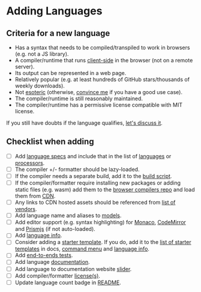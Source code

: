 # Adding Languages

## Criteria for a new language

- Has a syntax that needs to be compiled/transpiled to work in browsers (e.g. not a JS library).
- A compiler/runtime that runs [client-side](../why.mdx#client-side) in the browser (not on a remote server).
- Its output can be represented in a web page.
- Relatively popular (e.g. at least hundreds of GitHub stars/thousands of weekly downloads).
- Not [esoteric](https://en.wikipedia.org/wiki/Esoteric_programming_language) (otherwise, [convince me](https://github.com/live-codes/livecodes/discussions) if you have a good use case).
- The compiler/runtime is still reasonably maintained.
- The compiler/runtime has a permissive license compatible with MIT license.

If you still have doubts if the language qualifies, [let's discuss it](https://github.com/live-codes/livecodes/discussions).

## Checklist when adding

- [ ] Add [language specs](https://github.com/live-codes/livecodes/tree/develop/src/livecodes/languages) and include that in the list of [languages](https://github.com/live-codes/livecodes/blob/develop/src/livecodes/languages/languages.ts) or [processors](https://github.com/live-codes/livecodes/blob/develop/src/livecodes/languages/processors.ts).
- [ ] The compiler +/- formatter should be lazy-loaded.
- [ ] If the compiler needs a separate build, add it to the [build script](https://github.com/live-codes/livecodes/blob/3a2617850f09487b9af92de862093f082942b8a9/scripts/build.js#L207).
- [ ] If the compiler/formatter require installing new packages or adding static files (e.g. wasm) add them to the [browser compilers repo](https://github.com/live-codes/browser-compilers/) and load them from [CDN](https://github.com/live-codes/livecodes/blob/3a2617850f09487b9af92de862093f082942b8a9/src/livecodes/vendors.ts#L1).
- [ ] Any links to CDN hosted assets should be referenced from [list of vendors](https://github.com/live-codes/livecodes/blob/develop/src/livecodes/vendors.ts).
- [ ] Add language name and aliases to [models](https://github.com/live-codes/livecodes/blob/3a2617850f09487b9af92de862093f082942b8a9/src/sdk/models.ts#L129).
- [ ] Add editor support (e.g. syntax highlighting) for [Monaco](https://github.com/live-codes/livecodes/tree/develop/src/livecodes/editor/monaco), [CodeMirror](https://github.com/live-codes/livecodes/tree/develop/src/livecodes/editor/codemirror) and [Prismjs](https://github.com/live-codes/livecodes/blob/develop/src/livecodes/editor/codejar/codejar.ts) (if not auto-loaded).
- [ ] Add [language info](https://github.com/live-codes/livecodes/blob/develop/src/livecodes/html/language-info.html).
- [ ] Consider adding a [starter template](https://github.com/live-codes/livecodes/tree/develop/src/livecodes/templates/starter). If you do, add it to the [list of starter templates](https://github.com/live-codes/livecodes/blob/develop/docs/src/components/TemplateList.tsx) in docs, [command menu](https://github.com/live-codes/livecodes/blob/develop/src/livecodes/UI/command-menu-actions.ts#L235) and [language info](https://github.com/live-codes/livecodes/blob/develop/src/livecodes/html/language-info.html).
- [ ] Add [end-to-ends tests](https://github.com/live-codes/livecodes/tree/develop/e2e/specs).
- [ ] Add language [documentation](https://github.com/live-codes/livecodes/tree/develop/docs/docs/languages).
- [ ] Add language to documentation website [slider](https://github.com/live-codes/livecodes/blob/develop/docs/src/components/LanguageSliders.tsx).
- [ ] Add compiler/formatter [license(s)](https://github.com/live-codes/livecodes/blob/develop/vendor-licenses.mdx).
- [ ] Update language count badge in [README](https://github.com/live-codes/livecodes/blob/develop/README.mdx).
